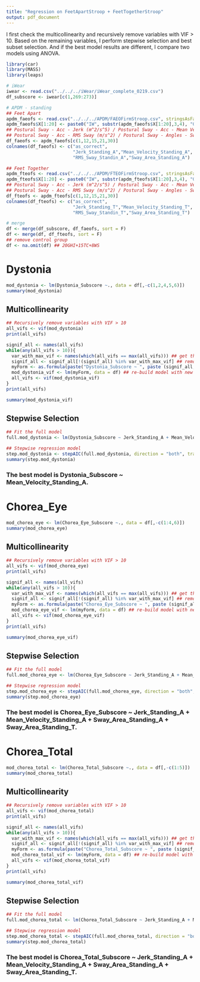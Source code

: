 ```yaml
---
title: "Regression on FeetApartStroop + FeetTogetherStroop"
output: pdf_document
---
```


I first check the multicollinearity and recursively remove variables with VIF > 10. Based on the remaining variables, I perform stepwise selection and best subset selection. And if the best model results are different, I compare two models using ANOVA.

```r
library(car)
library(MASS)
library(leaps)
```

```r
# iWear
iwear <- read.csv("../../../iWear/iWear_complete_0219.csv")
df_subscore <- iwear[c(1,269:273)]

# APDM - standing
## Feet Apart
apdm_faeofs <- read.csv("../../../APDM/FAEOFirmStroop.csv", stringsAsFactors=FALSE)
apdm_faeofs$X[1:20] <- paste0("IW", substr(apdm_faeofs$X[1:20],3,4), "GHI")
## Postural Sway - Acc - Jerk (m^2/s^5) / Postural Sway - Acc - Mean Velocity (m/s)
## Postural Sway - Acc - RMS Sway (m/s^2) / Postural Sway - Angles - Sway Area (degrees^2)
df_faeofs <- apdm_faeofs[c(1,12,15,21,30)]
colnames(df_faeofs) <- c("as_correct",
                         "Jerk_Standing_A","Mean_Velocity_Standing_A",
                         "RMS_Sway_Standin_A","Sway_Area_Standing_A")

## Feet Together
apdm_fteofs <- read.csv("../../../APDM/FTEOFirmStroop.csv", stringsAsFactors=FALSE)
apdm_fteofs$X[1:20] <- paste0("IW", substr(apdm_fteofs$X[1:20],3,4), "GHI")
## Postural Sway - Acc - Jerk (m^2/s^5) / Postural Sway - Acc - Mean Velocity (m/s)
## Postural Sway - Acc - RMS Sway (m/s^2) / Postural Sway - Angles - Sway Area (degrees^2)
df_fteofs <- apdm_fteofs[c(1,12,15,21,30)]
colnames(df_fteofs) <- c("as_correct",
                         "Jerk_Standing_T","Mean_Velocity_Standing_T",
                         "RMS_Sway_Standin_T","Sway_Area_Standing_T")

# merge
df <- merge(df_subscore, df_faeofs, sort = F)
df <- merge(df, df_fteofs, sort = F)
## remove control group
df <- na.omit(df) ## 20GHI+15TC+8WS
```

# Dystonia
```r
mod_dystonia <- lm(Dystonia_Subscore ~., data = df[,-c(1,2,4,5,6)])
summary(mod_dystonia)
```

## Multicollinearity
```r
## Recursively remove variables with VIF > 10
all_vifs <- vif(mod_dystonia)
print(all_vifs)

signif_all <- names(all_vifs)
while(any(all_vifs > 10)){
  var_with_max_vif <- names(which(all_vifs == max(all_vifs))) ## get the var with max VIF
  signif_all <- signif_all[!(signif_all) %in% var_with_max_vif] ## remove
  myForm <- as.formula(paste("Dystonia_Subscore ~ ", paste (signif_all, collapse=" + "), sep="")) ## new formula
  mod_dystonia_vif <- lm(myForm, data = df) ## re-build model with new formula
  all_vifs <- vif(mod_dystonia_vif)
}
print(all_vifs)

summary(mod_dystonia_vif)
```

## Stepwise Selection
```r
## Fit the full model
full.mod_dystonia <- lm(Dystonia_Subscore ~ Jerk_Standing_A + Mean_Velocity_Standing_A + Sway_Area_Standing_A + Mean_Velocity_Standing_T + Sway_Area_Standing_T, data = df)

## Stepwise regression model
step.mod_dystonia <- stepAIC(full.mod_dystonia, direction = "both", trace = FALSE)
summary(step.mod_dystonia)
```
### The best model is Dystonia_Subscore ~ Mean_Velocity_Standing_A.

# Chorea_Eye
```r
mod_chorea_eye <- lm(Chorea_Eye_Subscore ~., data = df[,-c(1:4,6)])
summary(mod_chorea_eye)
```

## Multicollinearity
```r
## Recursively remove variables with VIF > 10
all_vifs <- vif(mod_chorea_eye)
print(all_vifs)

signif_all <- names(all_vifs)
while(any(all_vifs > 10)){
  var_with_max_vif <- names(which(all_vifs == max(all_vifs))) ## get the var with max VIF
  signif_all <- signif_all[!(signif_all) %in% var_with_max_vif] ## remove
  myForm <- as.formula(paste("Chorea_Eye_Subscore ~ ", paste (signif_all, collapse=" + "), sep=""))  ## new formula
  mod_chorea_eye_vif <- lm(myForm, data = df) ## re-build model with new formula
  all_vifs <- vif(mod_chorea_eye_vif)
}
print(all_vifs)

summary(mod_chorea_eye_vif)
```

## Stepwise Selection
```r
## Fit the full model
full.mod_chorea_eye <- lm(Chorea_Eye_Subscore ~ Jerk_Standing_A + Mean_Velocity_Standing_A + Sway_Area_Standing_A + Mean_Velocity_Standing_T + Sway_Area_Standing_T, data = df)

## Stepwise regression model
step.mod_chorea_eye <- stepAIC(full.mod_chorea_eye, direction = "both", trace = FALSE)
summary(step.mod_chorea_eye)
```
### The best model is Chorea_Eye_Subscore ~ Jerk_Standing_A + Mean_Velocity_Standing_A + Sway_Area_Standing_A + Sway_Area_Standing_T.

# Chorea_Total
```r
mod_chorea_total <- lm(Chorea_Total_Subscore ~., data = df[,-c(1:5)])
summary(mod_chorea_total)
```

## Multicollinearity
```r
## Recursively remove variables with VIF > 10
all_vifs <- vif(mod_chorea_total)
print(all_vifs)

signif_all <- names(all_vifs)
while(any(all_vifs > 10)){
  var_with_max_vif <- names(which(all_vifs == max(all_vifs))) ## get the var with max VIF
  signif_all <- signif_all[!(signif_all) %in% var_with_max_vif] ## remove
  myForm <- as.formula(paste("Chorea_Total_Subscore ~ ", paste (signif_all, collapse=" + "), sep=""))  ## new formula
  mod_chorea_total_vif <- lm(myForm, data = df) ## re-build model with new formula
  all_vifs <- vif(mod_chorea_total_vif)
}
print(all_vifs)

summary(mod_chorea_total_vif)
```

## Stepwise Selection
```r
## Fit the full model
full.mod_chorea_total <- lm(Chorea_Total_Subscore ~ Jerk_Standing_A + Mean_Velocity_Standing_A + Sway_Area_Standing_A + Mean_Velocity_Standing_T + Sway_Area_Standing_T, data = df)

## Stepwise regression model
step.mod_chorea_total <- stepAIC(full.mod_chorea_total, direction = "both", trace = FALSE)
summary(step.mod_chorea_total)
```
### The best model is Chorea_Total_Subscore ~ Jerk_Standing_A + Mean_Velocity_Standing_A + Sway_Area_Standing_A + Sway_Area_Standing_T.